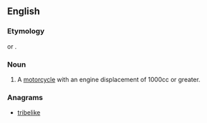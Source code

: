 ==English==

===Etymology===
{{compound|litre|bike}} or {{blend|litre|motorbike}}.

===Noun===
{{en-noun}}

# {{context|slang|neologism}} A [[motorcycle]] with an engine displacement of 1000cc or greater.

===Anagrams===
* [[tribelike#English|tribelike]]